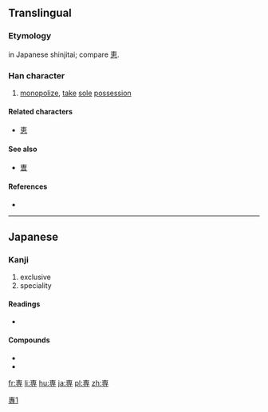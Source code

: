 {{also|專|专|尃}}
==Translingual==
{{ja-forms|専|[[专]]|[[專]]}}

===Etymology===
{{Han simp|專}} in Japanese shinjitai; compare [[恵]].

[[Category:CJKV characters simplified differently in Japan and China|專1]]

===Han character===
{{Han char|rn=41|rad=寸|as=06|sn=9|four=|canj=十田木戈 (JWDI)|ids=⿱[[𤰔]][[寸]]}}

# [[monopolize]], [[take]] [[sole]] [[possession]]

====Related characters====
* [[恵]] <!-- same simplification -->

====See also====
* [[曺]]

====References====
* {{Han ref|kx=0294.111|hdz=10504.141|uh=5C02|ud=23554}}

----

==Japanese==

===Kanji===
{{ja-kanji|grade=6|rs=寸06|style=s|kyu=專}}

# exclusive
# speciality

====Readings====
* {{ja-readings|on=[[せん]] (sen)|kun=[[もっぱら]] (moppara)}}

====Compounds====
* {{term|専門||[[expertise]], area of study|tr=[[せんもん]], [[senmon]]|lang=ja|sc=Jpan}}
* {{term|専攻||academic major|tr=[[せんこう]], [[senkō]]|lang=ja|sc=Jpan}}

[[fr:専]]
[[li:専]]
[[hu:専]]
[[ja:専]]
[[pl:専]]
[[zh:専]]